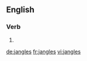 ==English==

===Verb===
{{head|en|verb form}}

# {{en-third-person singular of|jangle}}

[[de:jangles]]
[[fr:jangles]]
[[vi:jangles]]